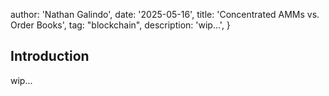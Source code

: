 
  author: 'Nathan Galindo',
  date: '2025-05-16',
  title: 'Concentrated AMMs vs. Order Books',
  tag: "blockchain",
  description:
    'wip...',
}


## Introduction

wip...